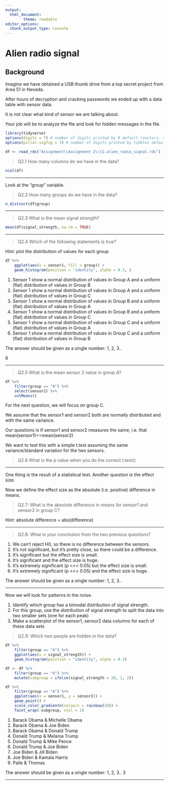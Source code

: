 ```yaml
---
output:
  html_document:
        theme: readable
editor_options: 
  chunk_output_type: console
---
```


# Alien radio signal

## Background

Imagine we have obtained a USB thumb drive from a top secret project from Area 51 in Nevada.

After hours of decryption and cracking passwords we ended up with a data table with sensor data.

It is not clear what kind of sensor we are talking about.

Your job will be to analyze the file and look for hidden messages in the file.

```r

library(tidyverse)
options(digits = 7) # number of digits printed by R default (vectors, data.frames, lists)
options(pillar.sigfig = 7) # number of digits printed by tibbles default.

df <- read_rds("Assignment\\Assignment 2\\t2.alien_radio_signal.rds")
```

>Q2.1 How many columns do we have in the data?

```r
ncol(df)
```
---

Look at the "group" variable.

>Q2.2 How many groups do we have in the data?
```r
n_distinct(df$group)
```

---

>Q2.3 What is the mean signal strength?
```r
mean(df$signal_strength, na.rm = TRUE)
```

---

>Q2.4 Which of the following statements is true?

Hint: plot the distribution of values for each group
```r
df %>%
    ggplot(aes(x = sensor1, fill = group)) +
    geom_histogram(position = "identity", alpha = 0.3, )
```

1. Sensor 1 show a normal distribution of values in Group A and a uniform (flat) distribution of values in Group B
2. Sensor 1 show a normal distribution of values in Group A and a uniform (flat) distribution of values in Group C
3. Sensor 1 show a normal distribution of values in Group B and a uniform (flat) distribution of values in Group A
4. Sensor 1 show a normal distribution of values in Group B and a uniform (flat) distribution of values in Group C
5. Sensor 1 show a normal distribution of values in Group C and a uniform (flat) distribution of values in Group A
6. Sensor 1 show a normal distribution of values in Group C and a uniform (flat) distribution of values in Group B

The answer should be given as a single number: 1, 2, 3..

6

---

>Q2.5 What is the mean sensor 2 value in group A?

```r
df %>%
    filter(group == "A") %>%
    select(sensor2) %>%
    colMeans()
```

For the next question, we will focus on group C.

We assume that the sensor1 and sensor2 both are normally distributed and with the same variance.

Our questions is if sensor1 and sensor2 measures the same, i.e. that mean(sensor1)==mean(sensor2)

We want to test this with a simple t.test assuming the same variance/standard variation for the two sensors. 

>Q2.6 What is the p value when you do the correct t.test()


---

One thing is the result of a statistical test. Another question is the effect size.

Now we define the effect size as the absolute (i.e. positive) difference in means.

>Q2.7: What is the absolute difference in means for sensor1 and sensor2 in group C?

Hint: absolute difference = abs(difference)


---

>Q2.8: What is your conclusion from the two previous questions?

1. We can't reject H0, so there is no difference between the sensors.
2. It's not significant, but it's pretty close, so there could be a difference.
3. It's significant but the effect size is small.
4. It's significant and the effect size is huge.
5. It's extremely significant (p <<< 0.05) but the effect size is small.
6. It's extremely significant (p <<< 0.05) and the effect size is huge.

The answer should be given as a single number: 1, 2, 3..


---

Now we will look for patterns in the noise. 

1. Identify which group has a bimodal distribution of signal strength.
2. For this group, use the distribution of signal strength to split the data into two smaller sets (one for each peak)
3. Make a scatterplot of the sensor1, sensor2 data columns for each of these data sets

>Q2.9: Which two people are hidden in the data?



```r
df %>%
    filter(group == "A") %>%
    ggplot(aes(x = signal_strength)) +
    geom_histogram(position = "identity", alpha = 0.3)

df <- df %>%
    filter(group == "A") %>%
    mutate(subgroup = ifelse(signal_strength < 20, 1, 2))
```


```r
df %>%
    filter(group == "A") %>%
    ggplot(aes(x = sensor1, y = sensor2)) +
    geom_point() +
    scale_color_gradientn(colours = rainbow(20)) +
    facet_wrap(~subgroup, ncol = 1)
```


1. Barack Obama & Michelle Obama
2. Barack Obama & Joe Biden
3. Barack Obama & Donald Trump
4. Donald Trump & Melania Trump
5. Donald Trump & Mike Pence
6. Donald Trump & Joe Biden
7. Joe Biden & Jill Biden
8. Joe Biden & Kamala Harris
9. Palle & Thomas

The answer should be given as a single number: 1, 2, 3..
3

---
